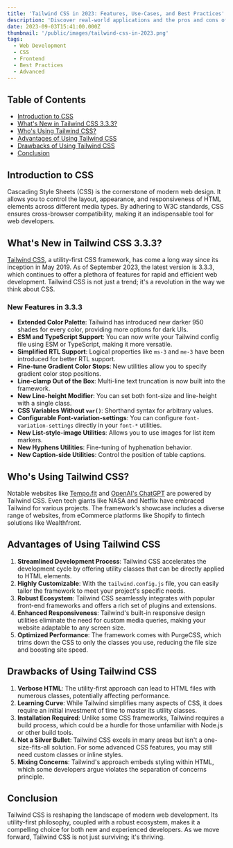 ```yaml
---
title: 'Tailwind CSS in 2023: Features, Use-Cases, and Best Practices'
description: 'Discover real-world applications and the pros and cons of Tailwind CSS as of 2023. This blog post aims to equip developers with the knowledge to make informed decisions about using Tailwind CSS in their projects.'
date: 2023-09-03T15:41:00.000Z
thumbnail: '/public/images/tailwind-css-in-2023.png'
tags:
  - Web Development
  - CSS
  - Frontend
  - Best Practices
  - Advanced
---
```


## Table of Contents

- [Introduction to CSS](#introduction-to-css)
- [What's New in Tailwind CSS 3.3.3?](#whats-new-in-tailwind-css-333)
- [Who's Using Tailwind CSS?](#whos-using-tailwind-css)
- [Advantages of Using Tailwind CSS](#advantages-of-using-tailwind-css)
- [Drawbacks of Using Tailwind CSS](#drawbacks-of-using-tailwind-css)
- [Conclusion](#conclusion)

## Introduction to CSS

Cascading Style Sheets (CSS) is the cornerstone of modern web design. It allows you to control the layout, appearance, and responsiveness of HTML elements across different media types. By adhering to W3C standards, CSS ensures cross-browser compatibility, making it an indispensable tool for web developers.

## What's New in Tailwind CSS 3.3.3?

[Tailwind CSS](https://tailwindcss.com/), a utility-first CSS framework, has come a long way since its inception in May 2019. As of September 2023, the latest version is 3.3.3, which continues to offer a plethora of features for rapid and efficient web development. Tailwind CSS is not just a trend; it's a revolution in the way we think about CSS.

### New Features in 3.3.3

- **Extended Color Palette**: Tailwind has introduced new darker 950 shades for every color, providing more options for dark UIs.
- **ESM and TypeScript Support**: You can now write your Tailwind config file using ESM or TypeScript, making it more versatile.
- **Simplified RTL Support**: Logical properties like `ms-3` and `me-3` have been introduced for better RTL support.
- **Fine-tune Gradient Color Stops**: New utilities allow you to specify gradient color stop positions.
- **Line-clamp Out of the Box**: Multi-line text truncation is now built into the framework.
- **New Line-height Modifier**: You can set both font-size and line-height with a single class.
- **CSS Variables Without `var()`**: Shorthand syntax for arbitrary values.
- **Configurable Font-variation-settings**: You can configure `font-variation-settings` directly in your `font-*` utilities.
- **New List-style-image Utilities**: Allows you to use images for list item markers.
- **New Hyphens Utilities**: Fine-tuning of hyphenation behavior.
- **New Caption-side Utilities**: Control the position of table captions.

## Who's Using Tailwind CSS?

Notable websites like [Tempo.fit](https://tempo.fit/) and [OpenAI's ChatGPT](https://chat.openai.com/) are powered by Tailwind CSS. Even tech giants like NASA and Netflix have embraced Tailwind for various projects. The framework's showcase includes a diverse range of websites, from eCommerce platforms like Shopify to fintech solutions like Wealthfront.

## Advantages of Using Tailwind CSS

1. **Streamlined Development Process**: Tailwind CSS accelerates the development cycle by offering utility classes that can be directly applied to HTML elements.
2. **Highly Customizable**: With the `tailwind.config.js` file, you can easily tailor the framework to meet your project's specific needs.
3. **Robust Ecosystem**: Tailwind CSS seamlessly integrates with popular front-end frameworks and offers a rich set of plugins and extensions.
4. **Enhanced Responsiveness**: Tailwind's built-in responsive design utilities eliminate the need for custom media queries, making your website adaptable to any screen size.
5. **Optimized Performance**: The framework comes with PurgeCSS, which trims down the CSS to only the classes you use, reducing the file size and boosting site speed.

## Drawbacks of Using Tailwind CSS

1. **Verbose HTML**: The utility-first approach can lead to HTML files with numerous classes, potentially affecting performance.
2. **Learning Curve**: While Tailwind simplifies many aspects of CSS, it does require an initial investment of time to master its utility classes.
3. **Installation Required**: Unlike some CSS frameworks, Tailwind requires a build process, which could be a hurdle for those unfamiliar with Node.js or other build tools.
4. **Not a Silver Bullet**: Tailwind CSS excels in many areas but isn't a one-size-fits-all solution. For some advanced CSS features, you may still need custom classes or inline styles.
5. **Mixing Concerns**: Tailwind's approach embeds styling within HTML, which some developers argue violates the separation of concerns principle.

## Conclusion

Tailwind CSS is reshaping the landscape of modern web development. Its utility-first philosophy, coupled with a robust ecosystem, makes it a compelling choice for both new and experienced developers. As we move forward, Tailwind CSS is not just surviving; it's thriving.
